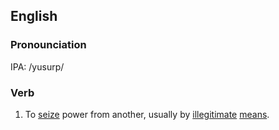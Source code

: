 ==English==

===Pronounciation===
IPA: /yusurp/

===Verb===
#To [[seize]] power from another, usually by [[illegitimate]] [[means]].